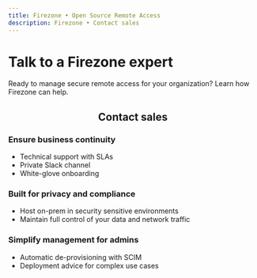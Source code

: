 ```yaml
---
title: Firezone • Open Source Remote Access
description: Firezone • Contact sales
---
```


<div className="hero shadow--lw">
  <div className="container">
    <h1 className="hero__title">Talk to a Firezone expert</h1>
    <p>
      Ready to manage secure remote access for your organization? Learn how
      Firezone can help.
    </p>
  </div>
</div>

<center>
  <h2 className="margin-vert--xl">Contact sales</h2>
</center>

<div className="container">
  <div className="row">
    <div className="col col--6">
      <h3>Ensure business continuity</h3>
      <ul>
        <li>Technical support with SLAs</li>
        <li>Private Slack channel</li>
        <li>White-glove onboarding</li>
      </ul>
      <h3>Built for privacy and compliance</h3>
      <ul>
        <li>Host on-prem in security sensitive environments</li>
        <li>Maintain full control of your data and network traffic</li>
      </ul>
      <h3>Simplify management for admins</h3>
      <ul>
        <li>Automatic de-provisioning with SCIM</li>
        <li>Deployment advice for complex use cases</li>
      </ul>
    </div>
    <div className="col col--6">
      <HubspotForm
        region="na1"
        portalId="23723443"
        formId="76637b95-cef7-4b94-8e7a-411aeec5fbb1"
      />
    </div>
  </div>
</div>
